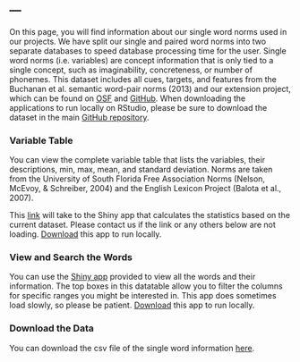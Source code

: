 ---
---
  
On this page, you will find information about our single word norms used in our projects. We have split our single and paired word norms into two separate databases to speed database processing time for the user. Single word norms (i.e. variables) are concept information that is only tied to a single concept, such as imaginability, concreteness, or number of phonemes. This dataset includes all cues, targets, and features from the Buchanan et al. semantic word-pair norms (2013) and our extension project, which can be found on [OSF](https://osf.io/cjyzw/) and [GitHub](https://github.com/doomlab/Word-Norms-2). When downloading the applications to run locally on RStudio, please be sure to download the dataset in the main [GitHub repository](https://github.com/doomlab/shiny-server/tree/master/lab).

### Variable Table

You can view the complete variable table that lists the variables, their descriptions, min, max, mean, and standard deviation. Norms are taken from the University of South Florida Free Association Norms (Nelson, McEvoy, & Schreiber, 2004) and the English Lexicon Project (Balota et al., 2007).

This [link](http://96.242.30.151:3838/lab/single_var_table) will take to the Shiny app that calculates the statistics based on the current dataset. Please contact us if the link or any others below are not loading. [Download](https://github.com/doomlab/shiny-server/tree/master/lab/single_var_table) this app to run locally.

### View and Search the Words

You can use the [Shiny app](http://96.242.30.151:3838/lab/single_words/) provided to view all the words and their information. The top boxes in this datatable allow you to filter the columns for specific ranges you might be interested in. This app does sometimes load slowly, so please be patient. [Download](https://github.com/doomlab/shiny-server/tree/master/lab/single_words) this app to run locally.

### Download the Data

You can download the csv file of the single word information [here](https://github.com/doomlab/shiny-server/blob/master/lab/single_word.csv).